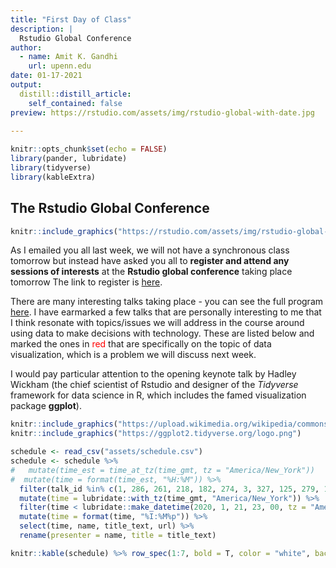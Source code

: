 ```yaml
---
title: "First Day of Class"
description: |
  Rstudio Global Conference
author:
  - name: Amit K. Gandhi
    url: upenn.edu
date: 01-17-2021
output:
  distill::distill_article:
    self_contained: false
preview: https://rstudio.com/assets/img/rstudio-global-with-date.jpg
  
---
```



```r
knitr::opts_chunk$set(echo = FALSE)
library(pander, lubridate)
library(tidyverse)
library(kableExtra)
```

## The Rstudio Global Conference
```r
knitr::include_graphics("https://rstudio.com/assets/img/rstudio-global-with-date.jpg")
```


As I emailed you all last week, we will not have a synchronous class tomorrow but instead have asked you all to **register and attend any sessions of interests** at the **Rstudio global conference** taking place tomorrow The link to register is [here](https://rstudio.com/conference/). 

There are many interesting talks taking place - you can see the full program [here](https://global.rstudio.com/student/catalog). I have earmarked a few talks that are personally interesting to me that I think resonate with topics/issues we will address in the course around using data to make decisions with technology. These are listed below and marked the ones in <span style="color: red;">red</span>  that are specifically on the topic of data visualization, which is a problem we will discuss next week. 

I would pay particular attention to the opening keynote talk by Hadley Wickham (the chief scientist of Rstudio and designer of the *Tidyverse* framework for data science in R, which includes the famed visualization package **ggplot**). 

```r
knitr::include_graphics("https://upload.wikimedia.org/wikipedia/commons/f/fa/Hadley-wickham2016-02-04.jpg")
knitr::include_graphics("https://ggplot2.tidyverse.org/logo.png")
```

```r
schedule <- read_csv("assets/schedule.csv")
schedule <- schedule %>% 
#   mutate(time_est = time_at_tz(time_gmt, tz = "America/New_York")) 
#  mutate(time = format(time_est, "%H:%M")) %>%
  filter(talk_id %in% c(1, 286, 261, 218, 182, 274, 3, 327, 125, 279, 128, 134, 307,222, 323,117,224,  246, 186, 100, 163, 312, 355, 278, 114, 245, 334)) %>%
  mutate(time = lubridate::with_tz(time_gmt, "America/New_York")) %>%
  filter(time < lubridate::make_datetime(2020, 1, 21, 23, 00, tz = "America/New_York")) %>%
  mutate(time = format(time, "%I:%M%p")) %>%
  select(time, name, title_text, url) %>%
  rename(presenter = name, title = title_text)
```


```r
knitr::kable(schedule) %>% row_spec(1:7, bold = T, color = "white", background = "red")

```

